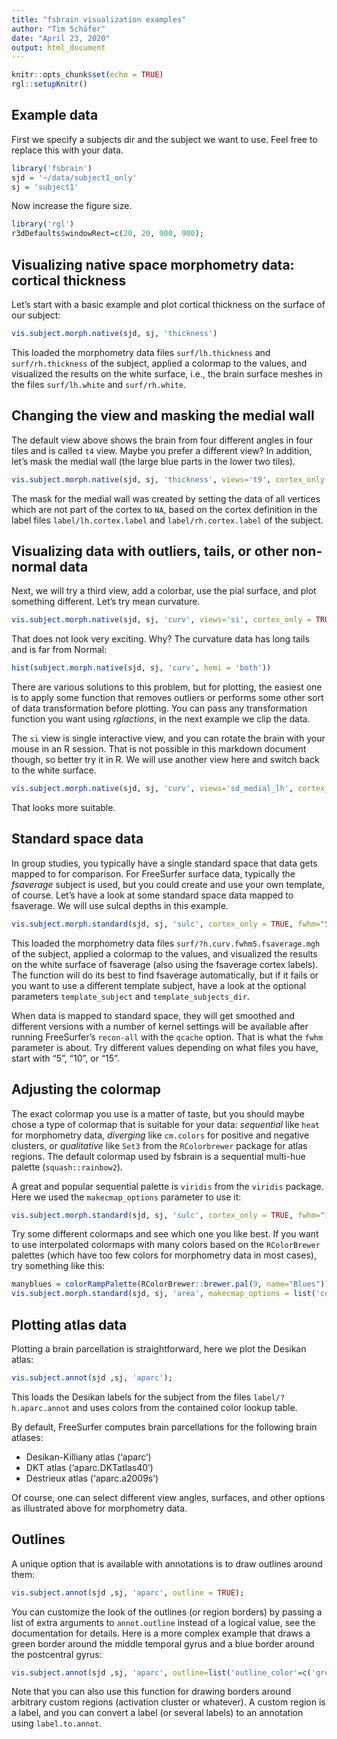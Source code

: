 ```yaml
---
title: "fsbrain visualization examples"
author: "Tim Schäfer"
date: "April 23, 2020"
output: html_document
---
```


```r
knitr::opts_chunk$set(echo = TRUE)
rgl::setupKnitr()
```


## Example data

First we specify a subjects dir and the subject we want to use. Feel free to replace this with your data.

```r
library('fsbrain')
sjd = '~/data/subject1_only'
sj = 'subject1'
```

Now increase the figure size.

```r
library('rgl')
r3dDefaults$windowRect=c(20, 20, 900, 900);
```

## Visualizing native space morphometry data: cortical thickness

Let's start with a basic example and plot cortical thickness on the surface of our subject:

```r
vis.subject.morph.native(sjd, sj, 'thickness')
```

This loaded the morphometry data files `surf/lh.thickness` and `surf/rh.thickness` of the subject, applied a colormap to the values, and visualized the results on the white surface, i.e., the brain surface meshes in the files `surf/lh.white` and `surf/rh.white`.

## Changing the view and masking the medial wall

The default view above shows the brain from four different angles in four tiles and is called `t4` view. Maybe you prefer a different view? In addition, let's mask the medial wall (the large blue parts in the lower two tiles).

```r
vis.subject.morph.native(sjd, sj, 'thickness', views='t9', cortex_only = TRUE)
```

The mask for the medial wall was created by setting the data of all vertices which are not part of the cortex to `NA`, based on the cortex definition in the label files `label/lh.cortex.label` and `label/rh.cortex.label` of the subject.

## Visualizing data with outliers, tails, or other non-normal data

Next, we will try a third view, add a colorbar, use the pial surface, and plot something different. Let's try mean curvature.

```r
vis.subject.morph.native(sjd, sj, 'curv', views='si', cortex_only = TRUE, draw_colorbar = 'vertical', surface = 'pial')
```

That does not look very exciting. Why? The curvature data has long tails and is far from Normal:

```r
hist(subject.morph.native(sjd, sj, 'curv', hemi = 'both'))
```

There are various solutions to this problem, but for plotting, the easiest one is to apply some function that removes outliers or performs some other sort of data transformation before plotting. You can pass any transformation function you want using *rglactions*, in the next example we clip the data.

The `si` view is single interactive view, and you can rotate the brain with your mouse in an R session. That is not possible in this markdown document though, so better try it in R. We will use another view here and switch back to the white surface.

```r
vis.subject.morph.native(sjd, sj, 'curv', views='sd_medial_lh', cortex_only = TRUE, draw_colorbar = 'horizontal',  rglactions=list('trans_fun'=clip.data))
```

That looks more suitable.


## Standard space data


In group studies, you typically have a single standard space that data gets mapped to for comparison. For FreeSurfer surface data, typically the *fsaverage* subject is used, but you could create and use your own template, of course. Let's have a look at some standard space data mapped to fsaverage. We will use sulcal depths in this example.

```r
vis.subject.morph.standard(sjd, sj, 'sulc', cortex_only = TRUE, fwhm="5");
```


This loaded the morphometry data files `surf/?h.curv.fwhm5.fsaverage.mgh` of the subject, applied a colormap to the values, and visualized the results on the white surface of fsaverage (also using the fsaverage cortex labels). The function will do its best to find fsaverage automatically, but if it fails or you want to use a different template subject, have a look at the optional parameters `template_subject` and `template_subjects_dir`.

When data is mapped to standard space, they will get smoothed and different versions with a number of kernel settings will be available after running FreeSurfer's `recon-all` with the `qcache` option. That is what the `fwhm` parameter is about. Try different values depending on what files you have, start with "5", "10", or "15".


## Adjusting the colormap

The exact colormap you use is a matter of taste, but you should maybe chose a type of colormap that is suitable for your data: *sequential* like `heat` for morphometry data, *diverging* like `cm.colors` for positive and negative clusters, or *qualitative* like `Set3` from the `RColorbrewer` package for atlas regions. The default colormap used by fsbrain is a sequential multi-hue palette (`squash::rainbow2`).

A great and popular sequential palette is `viridis` from the `viridis` package. Here we used the `makecmap_options` parameter to use it:

```r
vis.subject.morph.standard(sjd, sj, 'sulc', cortex_only = TRUE, fwhm="15", makecmap_options = list('colFn'=viridis::viridis), draw_colorbar = T, views='sd_dorsal');
```


Try some different colormaps and see which one you like best. If you want to use interpolated colormaps with many colors based on the `RColorBrewer` palettes (which have too few colors for morphometry data in most cases), try something like this:

```r
manyblues = colorRampPalette(RColorBrewer::brewer.pal(9, name="Blues"));
vis.subject.morph.standard(sjd, sj, 'area', makecmap_options = list('colFn'=manyblues), draw_colorbar = T, views='sd_dorsal');
```


## Plotting atlas data

Plotting a brain parcellation is straightforward, here we plot the Desikan atlas:


```r
vis.subject.annot(sjd ,sj, 'aparc');
```

This loads the Desikan labels for the subject from the files `label/?h.aparc.annot` and uses colors from the contained color lookup table.

By default, FreeSurfer computes brain parcellations for the following brain atlases:

* Desikan-Killiany atlas ('aparc')
* DKT atlas ('aparc.DKTatlas40')
* Destrieux atlas ('aparc.a2009s')

Of course, one can select different view angles, surfaces, and other options as illustrated above for morphometry data. 


## Outlines

A unique option that is available with annotations is to draw outlines around them:

```r
vis.subject.annot(sjd ,sj, 'aparc', outline = TRUE);
```

You can customize the look of the outlines (or region borders) by passing a list of extra arguments to `annot.outline` instead of a logical value, see the documentation for details. Here is a more complex example that draws a green border around the middle temporal gyrus and a blue border around the postcentral gyrus:

```r
vis.subject.annot(sjd ,sj, 'aparc', outline=list('outline_color'=c('green', 'blue'), 'limit_to_regions'=c('middletemporal', 'postcentral'), expand_inwards=2L), surface="inflated", views="sd_lateral_lh");
```

Note that you can also use this function for drawing borders around arbitrary custom regions (activation cluster or whatever). A custom region is a label, and you can convert a label (or several labels) to an annotation using `label.to.annot`.


